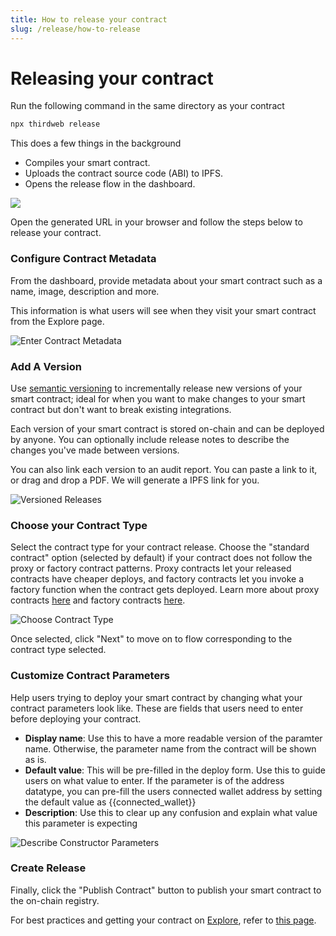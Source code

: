 ```yaml
---
title: How to release your contract
slug: /release/how-to-release
---
```



# Releasing your contract

<div className="heroGrid">
<div>

<div>

Run the following command in the same directory as your contract

</div>

```bash
npx thirdweb release
```
This does a few things in the background
- Compiles your smart contract.
- Uploads the contract source code (ABI) to IPFS.
- Opens the release flow in the dashboard.





</div>

<div className="heroGridImageContainer">
  <img src="/assets/release.png"/>
</div>
</div>

Open the generated URL in your browser and follow the steps below to release your contract.

### Configure Contract Metadata

From the dashboard, provide metadata about your smart contract such as a name, image, description and more.

This information is what users will see when they visit your smart contract from the Explore page.

![Enter Contract Metadata](/assets/publish/publish-your-contract.png)

### Add A Version

Use [semantic versioning](https://semver.org/) to incrementally release new versions of your smart contract;
ideal for when you want to make changes to your smart contract but don't want to break existing integrations.

Each version of your smart contract is stored on-chain and can be deployed by anyone. You
can optionally include release notes to describe the changes you've made between versions.

You can also link each version to an audit report. You can paste a link to it, or drag and drop a PDF. We will generate a IPFS link for you.

![Versioned Releases](/assets/publish/version-and-audit.png)

### Choose your Contract Type

Select the contract type for your contract release. Choose the "standard contract" option (selected by default) if your contract does not follow the proxy or factory contract patterns. 
Proxy contracts let your released contracts have cheaper deploys, and factory contracts let you invoke a factory function when the contract gets deployed.
Learn more about proxy contracts [here](https://portal.thirdweb.com/release/proxy-contracts) and factory contracts [here](https://portal.thirdweb.com/release/factory-contracts).


![Choose Contract Type](/assets/publish/choose-contract-type.png)

Once selected, click "Next" to move on to flow corresponding to the contract type selected.



### Customize Contract Parameters

Help users trying to deploy your smart contract by changing what your contract parameters look like. These are fields that users need to enter before deploying your contract. 
- **Display name**: Use this to have a more readable version of the paramter name. Otherwise, the parameter name from the contract will be shown as is.
- **Default value**: This will be pre-filled in the deploy form. Use this to guide users on what value to enter. If the parameter is of the address datatype, you can pre-fill the users connected wallet address by setting the default value as {{connected_wallet}}
- **Description**: Use this to clear up any confusion and explain what value this parameter is expecting

![Describe Constructor Parameters](/assets/publish/contract-parameters.png)

### Create Release

Finally, click the "Publish Contract" button to publish your smart contract to the on-chain registry.

For best practices and getting your contract on [Explore]("https://thirdweb.com/explore"), refer to [this page]("https://portal.thirdweb.com/release/get-featured-on-explore").

